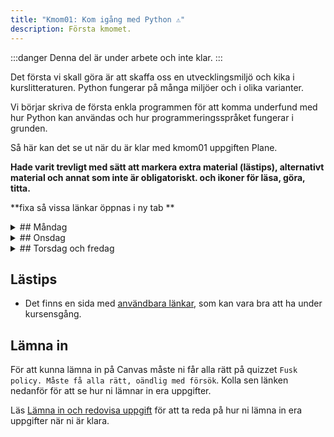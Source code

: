 ```yaml
---
title: "Kmom01: Kom igång med Python ⚠️" 
description: Första kmomet.
---
```



:::danger
Denna del är under arbete och inte klar.
:::

Det första vi skall göra är att skaffa oss en utvecklingsmiljö och kika i kurslitteraturen. Python fungerar på många miljöer och i olika varianter.

Vi börjar skriva de första enkla programmen för att komma underfund med hur Python kan användas och hur programmeringsspråket fungerar i grunden.

Så här kan det se ut när du är klar med kmom01 uppgiften Plane.

<YouTube
    id="7qifosdyfe8" 
/>




**Hade varit trevligt med sätt att markera extra material (lästips), alternativt material och annat som inte är obligatoriskt. och ikoner för läsa, göra, titta.**

**fixa så vissa länkar öppnas i ny tab **


<details>
<summary>
## Måndag
</summary>
### Intro till programmering

Vi börjar med att kika på vad programmering är och hur det fungerar. Vi kommer att jobba med Python som är ett av de mest populära programmeringsspråken idag. Python används inom många områden, allt från webbutveckling till datavetenskap och maskininlärning.
{/* <Steps> */}

#### Att göra
Som en generell introduktion till programming och vissa av de tekniker och konstruktioner vi går igenom, kolla på följande video från Harvards CS50 kurs.
<YouTube
    id="qDbsiVWA2Ag" 
/>



### Intro till Python
<Badge text="Hur datorn funkar" variant="tip" />
<Badge text="input" variant="tip" />
<Badge text="output" variant="tip" />
<Badge text="datatyper" variant="tip" />
<Badge text="värden" variant="tip" />
<Badge text="if-satser" variant="tip" />
<Badge text="villkor" variant="tip" />

Efter att ha kollat på videon ovan har du fått en allmän orientering om programmering och vad det handlar om. Nu är det dags att börja med Python.

I kursen kommer vi använda boken [Python for Everybody: Exploring data in Python3](laromaterial/böcker/).

Boken kommer inte passa allas lärandestil eller så förklaras sakerna inte på det sättet du att du förstår det. Det är helt okej. Det finns många andra resurser och böcker som du kan använda för att lära dig Python. Det är OK att använda andra resurser och böcker. Det viktiga är att du hittar något som passar dig och din lärande stil. 

:::tip
När du läser boken så är det viktigt att ha en terminal öppen och köra koden i boken parallellt. Det är ett bra sätt att lära sig och förstå hur Python fungerar. Att **endast** läsa boken utan att köra koden är inte tillräckligt. Det är viktigt att du kör koden och testar den själva så du förstår den.
:::


En viktig del av programmering är att läsa dokumentation. Du kommer att behöva läsa dokumentation för att förstå hur olika funktioner och moduler fungerar. Det är en viktig del av programmering och något du kommer att göra mycket av i framtiden.

[Pythons dokumentation](https://docs.python.org/3/reference/index.html) är tyvärr rätt rörig som nybörjare. De två viktigaste delarna är: 
    * [Python Standard Library](https://docs.python.org/3/library/index.html) som beskriver de olika modulerna och deras funktioner.
    * [Python Language Reference](https://docs.python.org/3/reference/index.html) som beskriver språket och dess syntax.


#### Att göra


##### Instuderingsfrågor

Här finns ett antal instuderingsfrågor som hjälper dig att finna information på egen hand för att träna på de koncept som är relevanta för detta kmom.
**Uppdatera om ska behålla**

<details>
<summary>Instuderingsfrågor om HTML</summary>

1. Vad står HTML för?

</details>

<details>
<summary>Instuderingsfrågor om CSS</summary>

1. Vad står CSS för?

</details>

<details>
<summary>Instuderingsfrågor om JavaScript</summary>

1. Ge en kort historik över programmeringsspråket JavaScript.

</details>

##### Instruktioner

<Steps>
1. Läs och jobba igenom följande kapitel i boken (alternativt kolla på videorna):
    * Ch1 Why should you learn to write programs?
    * Ch2 Variables, expressions and statements
    * Ch3 Conditional execution
    :::tip
    Det räcker inte med att bara läsa. Du är klar med boken när du förstår vad som står i den och kan köra koden själv. Utforska och experimentera med koden. Gör övningarna i boken. Testa ändra saker och se vad som händer. Det är så du lär dig.
    :::

    Exempel på alternativt material om boken inte var tillräcklig:
    - Jobba igenom artikeln "[Introduktion till variabler och datatyper](laromaterial/övning/introduktion-variabler-datatyper)"
    - Jobba igenom artikeln/övningen "[Jämförelseoperatorer och booleska värden](laromaterial/övning/booleans-och-jamforelseoperatorer)"


2. För att bekanta dig med Pythons dokumentation, kika i [Python Standard Library](https://docs.python.org/3/library/index.html). **Spendera inte mer än 20 minuter på detta.**
    - Läs om [Built-in Functions](https://docs.python.org/3/library/functions.html) och [Built-in Constants](https://docs.python.org/3/library/constants.html). Läs **inte** igenom alla funktioner utan kolla på de som verkar intressanta och relevanta för det du jobbar med T.ex. `input()`, `len()`, `bool()`, `int()` och `isinstance()`. Det är bra att ha en översikt över vad som finns i språket och vad som går att göra.
    - Läs också om datatypen [Text Sequence Type — str](https://docs.python.org/3/library/stdtypes.html#text-sequence-type-str)

3. **Behöver material som förklarar labbens upplägg**

1. Gör laborationen "[Python med värden och variabler](uppgift/python-med-varden-och-variabler)" för att träna på grunderna i Python. Spara alla filer under `me/kmom01/lab1`.

4. Svara på följande enkät om hur du tycker att kursen är upplagd och vad som kan förbättras. Det är viktigt för oss att få feedback så vi kan förbättra kursen. **Lägg in länk till enkäten här.**

</Steps>


</details>

<details>
<summary>
## Onsdag
</summary>
Frågor till seminarium
</details>

<details>
<summary>
## Torsdag och fredag
</summary>


<Steps>

1. Kom igång och gör ditt första program i Python tillsammans med artikeln "[Kom igång med ditt första program i Python](kunskap/kom-igang-med-ditt-forsta-program-i-python-v2)". De exempelprogram du gör kan du spara i ditt kursrepo under `me/kmom01/hello`.
**gör om denna så handlar och köra python i filer och utvecklingsmiljön.**


1. Läs om hur du kan använda [dbwebb test](dbwebb-cli/python) för att rätta din kod.

1. Git

1. "ett anspråkslöst förslag: spela in en eller några korta videos där ni går igenom hur man ska läsa och tolka olika felutskrifter från testkörningarna (och kanske olika sätt att felsöka baserat på det). Det känns som att minst 25% av alla frågor skulle kunna besvaras med hänvisning till en sån video"

</Steps>


### Uppgifter

**Jag är osäker på om denna ska ligga här eller efter tors-fredag men då blir det lite konstigt med när de ska göra den**
Följande uppgifter skall utföras och resultatet skall redovisas.


1. Gör uppgiften "[Ditt första Python-skript](laromaterial/uppgift/convert)" för att visa att du har koll på grunderna. Spara alla filer under `me/kmom01/convert`.



</details>







## Lästips

- Det finns en sida med [användbara länkar](./../lankar), som kan vara bra att ha under kursensgång.




## Lämna in

För att kunna lämna in på Canvas måste ni får alla rätt på quizzet `Fusk policy. Måste få alla rätt, oändlig med försök`. Kolla sen länken nedanför för att se hur ni lämnar in era uppgifter.

Läs [Lämna in och redovisa uppgift](laromaterial/instruktion/redovisa) för att ta reda på hur ni lämna in era uppgifter när ni är klara.

